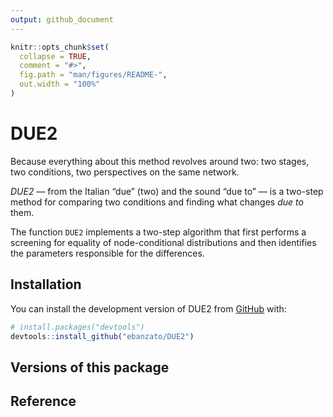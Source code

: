 ---
output: github_document
---

<!-- README.md is generated from README.Rmd. Please edit that file -->

```{r, include = FALSE}
knitr::opts_chunk$set(
  collapse = TRUE,
  comment = "#>",
  fig.path = "man/figures/README-",
  out.width = "100%"
)
```

# DUE2

<!-- badges: start -->
<!-- badges: end -->

Because everything about this method revolves around two: two stages, two conditions, two perspectives on the same network.

*DUE2* — from the Italian “due” (two) and the sound “due to” — is a two-step method for comparing two conditions and finding what changes *due to* them.

The function `DUE2` implements a two-step algorithm that first performs a screening for equality of node-conditional distributions and then identifies the parameters responsible for the differences.

## Installation

You can install the development version of DUE2 from [GitHub](https://github.com/ebanzato/DUE2) with:

``` r
# install.packages("devtools")
devtools::install_github("ebanzato/DUE2")
```

## Versions of this package

## Reference
